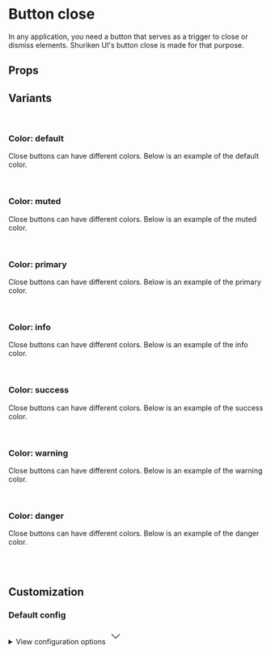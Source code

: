 
<Meta of={ButtonCloseStories} />

# Button close

In any application, you need a button that serves as a trigger to close or dismiss elements. Shuriken UI's button close is made for that purpose.

<Primary />

## Props

<Controls />

## Variants

<br />

### Color: default

Close buttons can have different colors. Below is an example of the default color.

<div className="flex items-end gap-2 border border-muted-200 dark:border-muted-800 bg-white dark:bg-muted-900 p-6 rounded-sm">
  <Story of={ButtonCloseStories.DefaultStraight} />
  <Story of={ButtonCloseStories.DefaultRounded} />
  <Story of={ButtonCloseStories.DefaultSmooth} />
  <Story of={ButtonCloseStories.DefaultCurved} />
  <Story of={ButtonCloseStories.DefaultFull} />
</div>

<br />

### Color: muted

Close buttons can have different colors. Below is an example of the muted color.

<div className="flex items-end gap-2 border border-muted-200 dark:border-muted-800 bg-white dark:bg-muted-900 p-6 rounded-sm">
  <Story of={ButtonCloseStories.MutedStraight} />
  <Story of={ButtonCloseStories.MutedRounded} />
  <Story of={ButtonCloseStories.MutedSmooth} />
  <Story of={ButtonCloseStories.MutedCurved} />
  <Story of={ButtonCloseStories.MutedFull} />
</div>

<br />

### Color: primary

Close buttons can have different colors. Below is an example of the primary color.

<div className="flex items-end gap-2 border border-muted-200 dark:border-muted-800 bg-white dark:bg-muted-900 p-6 rounded-sm">
  <Story of={ButtonCloseStories.PrimaryStraight} />
  <Story of={ButtonCloseStories.PrimaryRounded} />
  <Story of={ButtonCloseStories.PrimarySmooth} />
  <Story of={ButtonCloseStories.PrimaryCurved} />
  <Story of={ButtonCloseStories.PrimaryFull} />
</div>

<br />

### Color: info

Close buttons can have different colors. Below is an example of the info color.

<div className="flex items-end gap-2 border border-muted-200 dark:border-muted-800 bg-white dark:bg-muted-900 p-6 rounded-sm">
  <Story of={ButtonCloseStories.InfoStraight} />
  <Story of={ButtonCloseStories.InfoRounded} />
  <Story of={ButtonCloseStories.InfoSmooth} />
  <Story of={ButtonCloseStories.InfoCurved} />
  <Story of={ButtonCloseStories.InfoFull} />
</div>

<br />

### Color: success

Close buttons can have different colors. Below is an example of the success color.

<div className="flex items-end gap-2 border border-muted-200 dark:border-muted-800 bg-white dark:bg-muted-900 p-6 rounded-sm">
  <Story of={ButtonCloseStories.SuccessStraight} />
  <Story of={ButtonCloseStories.SuccessRounded} />
  <Story of={ButtonCloseStories.SuccessSmooth} />
  <Story of={ButtonCloseStories.SuccessCurved} />
  <Story of={ButtonCloseStories.SuccessFull} />
</div>

<br />

### Color: warning

Close buttons can have different colors. Below is an example of the warning color.

<div className="flex items-end gap-2 border border-muted-200 dark:border-muted-800 bg-white dark:bg-muted-900 p-6 rounded-sm">
  <Story of={ButtonCloseStories.WarningStraight} />
  <Story of={ButtonCloseStories.WarningRounded} />
  <Story of={ButtonCloseStories.WarningSmooth} />
  <Story of={ButtonCloseStories.WarningCurved} />
  <Story of={ButtonCloseStories.WarningFull} />
</div>

<br />

### Color: danger

Close buttons can have different colors. Below is an example of the danger color.

<div className="flex items-end gap-2 border border-muted-200 dark:border-muted-800 bg-white dark:bg-muted-900 p-6 rounded-sm">
  <Story of={ButtonCloseStories.DangerStraight} />
  <Story of={ButtonCloseStories.DangerRounded} />
  <Story of={ButtonCloseStories.DangerSmooth} />
  <Story of={ButtonCloseStories.DangerCurved} />
  <Story of={ButtonCloseStories.DangerFull} />
</div>

<br />
<br />

## Customization

### Default config

<div class="relative">
  <details class="relative bg-slate-50 border border-slate-200 rounded-lg p-4 [&>summary>svg]:open:-rotate-180">
    <summary class="list-none cursor-pointer">
      <span class="font-sans text-slate-500">View configuration options</span>
      <svg
        class="w-5 h-5 text-slate-500 absolute top-5 end-4 transition-transform duration-300"
        xmlns="http://www.w3.org/2000/svg"
        width="32"
        height="32"
        viewBox="0 0 24 24"
      >
        <path
          fill="none"
          stroke="currentColor"
          strokeLinecap="round"
          strokeLinejoin="round"
          strokeWidth="2"
          d="m6 9l6 6l6-6"
        />
      </svg>
    </summary>

    <div class="!mt-4">
      <pre >
        {JSON.stringify(defaultConfig, null, 2)}
      </pre>
    </div>

  </details>
</div>
